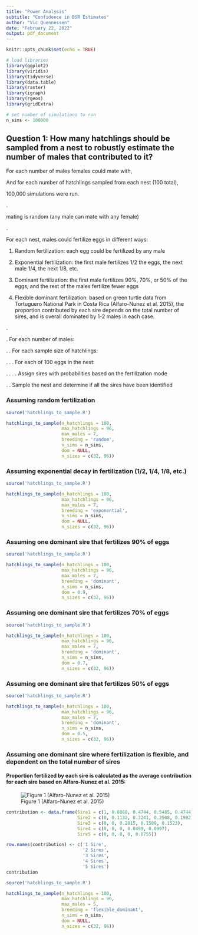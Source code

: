 ```yaml
---
title: "Power Analysis"
subtitle: "Confidence in BSR Estimates"
author: "Vic Quennessen"
date: "February 22, 2022"
output: pdf_document
---
```


```r
knitr::opts_chunk$set(echo = TRUE)
```

```r
# load libraries
library(ggplot2)
library(viridis)
library(tidyverse)
library(data.table)
library(raster)
library(igraph)
library(rgeos)
library(gridExtra)

# set number of simulations to run
n_sims <- 100000
```

## Question 1: How many hatchlings should be sampled from a nest to robustly estimate the number of males that contributed to it?

\textbf{Methods:}

For each number of males females could mate with,

And for each number of hatchlings sampled from each nest (100 total),

100,000 simulations were run. 

.

\textbf{Assumption:} mating is random (any male can mate with any female)

.

For each nest, males could fertilize eggs in different ways:

1. Random fertilization: each egg could be fertilized by any male

2. Exponential fertilization: the first male fertilizes 1/2 the eggs, the next male 1/4, the next 1/8, etc.

3. Dominant fertilization: the first male fertilizes 90%, 70%, or 50% of the eggs, and the rest of the males fertilize fewer eggs

4. Flexible dominant fertilization: based on green turtle data from Tortuguero National Park in Costa Rica (Alfaro-Nunez et al. 2015), the proportion contributed by each sire depends on the total number of sires, and is overall dominated by 1-2 males in each case. 

.

\textbf{For each simulation:}

.    For each number of males:

.    .    For each sample size of hatchlings:

.    .    .    For each of 100 eggs in the nest:

.    .    .    .    Assign sires with probabilities based on the fertilization mode

.    .    Sample the nest and determine if all the sires have been identified


\newpage

### Assuming random fertilization
```r
source('hatchlings_to_sample.R')

hatchlings_to_sample(n_hatchlings = 100, 
                     max_hatchlings = 96, 
                     max_males = 7,
                     breeding = 'random', 
                     n_sims = n_sims, 
                     dom = NULL, 
                     n_sizes = c(32, 96))
```
\newpage

### Assuming exponential decay in fertilization (1/2, 1/4, 1/8, etc.)
```r
source('hatchlings_to_sample.R')

hatchlings_to_sample(n_hatchlings = 100,
                     max_hatchlings = 96,
                     max_males = 7,
                     breeding = 'exponential',
                     n_sims = n_sims, 
                     dom = NULL, 
                     n_sizes = c(32, 96))
```

\newpage

### Assuming one dominant sire that fertilizes 90% of eggs
```r
source('hatchlings_to_sample.R')

hatchlings_to_sample(n_hatchlings = 100, 
                     max_hatchlings = 96, 
                     max_males = 7, 
                     breeding = 'dominant', 
                     n_sims = n_sims, 
                     dom = 0.9, 
                     n_sizes = c(32, 96))
```

\newpage

### Assuming one dominant sire that fertilizes 70% of eggs
```r
source('hatchlings_to_sample.R')

hatchlings_to_sample(n_hatchlings = 100, 
                     max_hatchlings = 96, 
                     max_males = 7, 
                     breeding = 'dominant', 
                     n_sims = n_sims, 
                     dom = 0.7, 
                     n_sizes = c(32, 96))
```

\newpage

### Assuming one dominant sire that fertilizes 50% of eggs
```r
source('hatchlings_to_sample.R')

hatchlings_to_sample(n_hatchlings = 100, 
                     max_hatchlings = 96, 
                     max_males = 7, 
                     breeding = 'dominant', 
                     n_sims = n_sims, 
                     dom = 0.5, 
                     n_sizes = c(32, 96))
```

\newpage

### Assuming one dominant sire where fertilization is flexible, and dependent on the total number of sires

#### Proportion fertilized by each sire is calculated as the average contribution for each sire based on Alfaro-Nunez et al. 2015:

![Figure 1 (Alfaro-Nunez et al. 2015)](C:/Users/Vic/Documents/Projects/iliketurtles/figures/alfaro_nunez_2015_figure1.PNG)



```r
contribution <- data.frame(Sire1 = c(1, 0.8868, 0.4744, 0.5485, 0.4744), 
                           Sire2 = c(0, 0.1132, 0.3241, 0.2508, 0.1982), 
                           Sire3 = c(0, 0, 0.2015, 0.1509, 0.1523), 
                           Sire4 = c(0, 0, 0, 0.0499, 0.0997), 
                           Sire5 = c(0, 0, 0, 0, 0.0755))

row.names(contribution) <- c('1 Sire', 
                             '2 Sires', 
                             '3 Sires', 
                             '4 Sires', 
                             '5 Sires')
contribution
```
\newpage

```r
source('hatchlings_to_sample.R')

hatchlings_to_sample(n_hatchlings = 100, 
                     max_hatchlings = 96, 
                     max_males = 5, 
                     breeding = 'flexible_dominant', 
                     n_sims = n_sims, 
                     dom = NULL, 
                     n_sizes = c(32, 96))
```

<!-- \newpage -->

<!-- Question 2: How many females and nests should be sampled to get a robust estimate of the number of breeding males, and therefore the breeding sex ratio? -->

<!-- ### assuming random fertilization -->
<!-- ```{r, fig.height = 2.25, warning = FALSE} -->
<!-- source('sample_all_nests.R') -->

<!-- sample_all_nests(max_n_males = 7, -->
<!--                  max_n_females = 10,  -->
<!--                  minF = 10,  -->
<!--                  minM = 10,  -->
<!--                  maxF = 60,  -->
<!--                  maxM = 60,  -->
<!--                  breeding = 'random', -->
<!--                  nsims = n_sims) -->
<!-- ``` -->

<!-- \newpage -->

<!-- ### assuming exponential decay in fertilization (1 nest, 1/2, 1/4, 1/8, etc.) -->
<!-- ```{r, fig.height = 2.5, warning = FALSE} -->
<!-- source('sample_all_nests.R') -->

<!-- sample_all_nests(max_n_males = 7, -->
<!--                  max_n_females = 10,  -->
<!--                  minF = 10,  -->
<!--                  minM = 10,  -->
<!--                  maxF = 60,  -->
<!--                  maxM = 60,  -->
<!--                  breeding = 'exponential', -->
<!--                  nsims = n_sims) -->
<!-- ``` -->

<!-- \newpage -->

<!-- ### assuming one dominant sire -->
<!-- ```{r, fig.height = 2.5, warning = FALSE} -->
<!-- source('sample_all_nests.R') -->

<!-- sample_all_nests(max_n_males = 7, -->
<!--                  max_n_females = 10,  -->
<!--                  minF = 10,  -->
<!--                  minM = 10,  -->
<!--                  maxF = 60,  -->
<!--                  maxM = 60,  -->
<!--                  breeding = 'dominant', -->
<!--                  nsims = n_sims) -->
<!-- ``` -->
